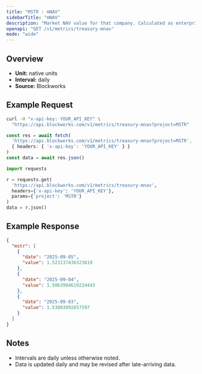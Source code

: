 ```yaml
---
title: "MSTR : mNAV"
sidebarTitle: "mNAV"
description: "Market NAV value for that company. Calculated as enterprise value / NAV"
openapi: "GET /v1/metrics/treasury-mnav"
mode: "wide"
---
```


## Overview

- **Unit:** native units
- **Interval:** daily
- **Source:** Blockworks

## Example Request

<CodeGroup>

```bash cURL
curl -H "x-api-key: YOUR_API_KEY" \
  "https://api.blockworks.com/v1/metrics/treasury-mnav?project=MSTR"
```

```typescript TypeScript
const res = await fetch(
  'https://api.blockworks.com/v1/metrics/treasury-mnav?project=MSTR',
  { headers: { 'x-api-key': 'YOUR_API_KEY' } }
)
const data = await res.json()
```

```python Python
import requests

r = requests.get(
  'https://api.blockworks.com/v1/metrics/treasury-mnav',
  headers={'x-api-key': 'YOUR_API_KEY'},
  params={'project': 'MSTR'}
)
data = r.json()
```

</CodeGroup>

## Example Response

```json
{
  "mstr": [
    {
      "date": "2025-09-05",
      "value": 1.523137436323619
    },
    {
      "date": "2025-09-04",
      "value": 1.5063994619224443
    },
    {
      "date": "2025-09-03",
      "value": 1.53803092657597
    }
  ]
}
```

## Notes
- Intervals are daily unless otherwise noted.
- Data is updated daily and may be revised after late-arriving data.
